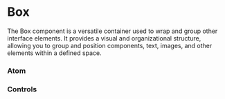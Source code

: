 

<Meta of={Story} />

# Box

The Box component is a versatile container used to wrap and group other interface elements. It provides a visual and organizational structure, allowing you to group and position components, text, images, and other elements within a defined space.

### Atom

<Primary />

### Controls

<Controls />
<Stories />
